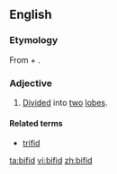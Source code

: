 ==English==

===Etymology===
From {{term|bi-}} + {{term|-fid}}.

===Adjective===
{{en-adj|-}}

# [[divided|Divided]] into [[two]] [[lobe]]s.

====Related terms====
*[[trifid]]

[[ta:bifid]]
[[vi:bifid]]
[[zh:bifid]]